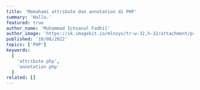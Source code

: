 ---
title: 'Memahami attribute dan annotation di PHP'
summary: 'Hallo.'
featured: true
author_name: 'Muhammad Ichsanul Fadhil'
author_image: 'https://ik.imagekit.io/mlnzyx/tr:w-32,h-32/attachment/profile.webp'
published: '10/08/2022'
topics: ['PHP']
keywords:
  [
    'attribute php',
    'annotation php'
  ]
related: []
---


